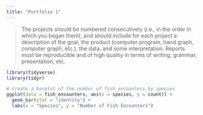 ```yaml
---
title: "Portfolio 1"
---
```


> The projects should be numbered consecutively (i.e., in the order in which you began them), and should include for each project a description of the goal, the product (computer program, hand graph, computer graph, etc.), the data, and some interpretation. Reports must be reproducible and of high quality in terms of writing, grammar, presentation, etc.

```r
library(tidyverse) 
library(tidyr)
```

```r
# Create a barplot of the number of fish encounters by species
ggplot(data = fish_encounters, aes(x = species, y = count)) +
  geom_bar(stat = "identity") +
  labs(x = "Species", y = "Number of Fish Encounters")
  
```
